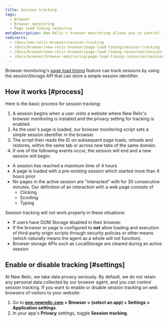 ```yaml
---
title: Session tracking
tags:
  - Browser
  - Browser monitoring
  - Page load timing resources
metaDescription: New Relic's browser monitoring allows you to control tracking of user session IDs on your website.
redirects:
  - /docs/new-relic-browser/session-tracking
  - /docs/browser/new-relic-browser/page-load-timing/session-tracking
  - /docs/browser/new-relic-browser/page-load-timing-resources/session-tracking
  - /docs/browser/browser-monitoring/page-load-timing-resources/session-tracking
---
```


Browser monitoring's [page load timing](/docs/browser/new-relic-browser/page-load-timing-resources/page-load-timing-process) feature can track sessions by using the sessionStorage API that can store a simple session identifier.

## How it works [#process]

Here is the basic process for session tracking:

1. A session begins when a user visits a website where New Relic's browser monitoring is installed and the privacy setting for tracking is enabled.
2. As the user's page is loaded, our browser monitoring script sets a simple session identifier in the browser.
3. The script then reads the ID on subsequent page loads, reloads and restores, within the same tab or across new tabs of the same domain.
4. If one of the following events occur, the session will end and a new session will begin:
  - A session has reached a maximum time of 4 hours
  - A page is loaded with a pre-existing session which started more than 4 hours prior 
  - No pages in the active session are "interacted" with for 30 consecutive minutes. Our definition of an interaction with a web page consists of
    - Clicking
    - Scrolling
    - Typing

Session tracking will not work properly in these situations:

* If users have DOM Storage disabled in their browser.
* If the browser or page is configured to **not** allow loading and execution of third-party origin scripts through security policies or other means (which naturally means the agent as a whole will not function).
* Browser storage APIs such as LocalStorage are cleared during an active session

## Enable or disable tracking [#settings]

At New Relic, we take data privacy seriously. By default, we do not retain any personal data collected by our browser agent, and you can control session tracking.  If you want to enable or disable session tracking on web browsers of visitors to your website:

1. Go to **[one.newrelic.com](https://one.newrelic.com/all-capabilities) > Browser > (select an app) > Settings > Application settings**.
2. In your app's **Privacy** settings, toggle **Session tracking**.
